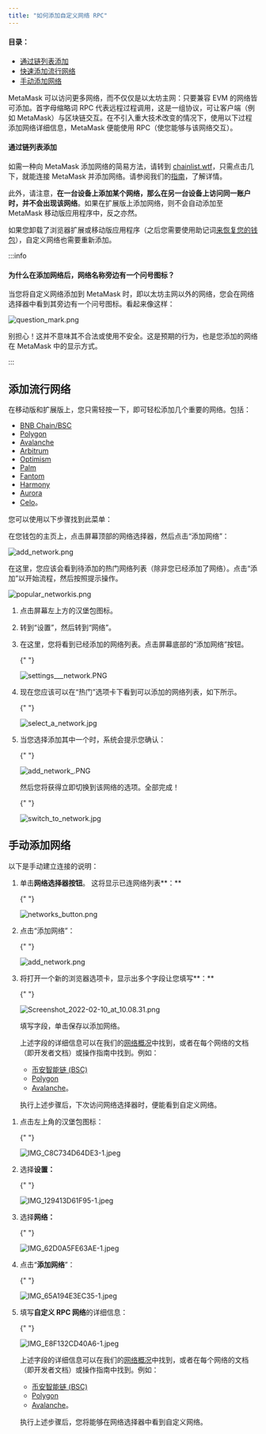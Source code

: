 ```yaml
---
title: "如何添加自定义网络 RPC"
---
```



#### 目录：

- [通过链列表添加](#通过链列表添加)
- [快速添加流行网络](#添加流行网络)
- [手动添加网络](#手动添加网络)

MetaMask 可以访问更多网络，而不仅仅是以太坊主网：只要兼容 EVM 的网络皆可添加。首字母缩略词 RPC 代表远程过程调用，这是一组协议，可让客户端（例如 MetaMask）与区块链交互。在不引入重大技术改变的情况下，使用以下过程添加网络详细信息，MetaMask 便能使用 RPC（使您能够与该网络交互）。

#### 通过链列表添加

如需一种向 MetaMask 添加网络的简易方法，请转到 [chainlist.wtf](https://chainlist.wtf/)，只需点击几下，就能连接 MetaMask 并添加网络。请参阅我们的[指南](/networks-and-sidechains/managing-networks/add-a-network-using-chainlist)，了解详情。

此外，请注意，**在一台设备上添加某个网络，那么在另一台设备上访问同一账户时，并不会出现该网络**。如果在扩展版上添加网络，则不会自动添加至 MetaMask 移动版应用程序中，反之亦然。

如果您卸载了浏览器扩展或移动版应用程序（之后您需要使用助记词[来恢复您的钱包](/managing-my-wallet/resetting-deleting-and-restoring/how-to-restore-your-metamask-wallet-from-secret-recovery-phrase)），自定义网络也需要重新添加。

:::info

#### 为什么在添加网络后，网络名称旁边有一个问号图标？

当您将自定义网络添加到 MetaMask 时，即以太坊主网以外的网络，您会在网络选择器中看到其旁边有一个问号图标。看起来像这样：

<div class="center-container">
  <div class="img-medium">
    <img
      src={
        require("../../../../../../img/i18n/legacy/question_mark.png").default
      }
      alt="question_mark.png"
    />
  </div>
</div>

别担心！这并不意味其不合法或使用不安全。这是预期的行为，也是您添加的网络在 MetaMask 中的显示方式。

:::

## 添加流行网络

在移动版和扩展版上，您只需轻按一下，即可轻松添加几个重要的网络。包括：

- [BNB Chain/BSC](/network-profiles/network-profile-bnb-smart-chain-bnb)
- [Polygon](/network-profiles/network-profile-polygon-matic)
- [Avalanche](/network-profiles/network-profile-avalanche-avax)
- [Arbitrum](/network-profiles/network-profile-arbitrum)
- [Optimism](/network-profiles/network-profile-optimism-op-mainnet)
- [Palm](/network-profiles/network-profile-palm)
- [Fantom](/network-profiles/network-profile-fantom-ftm)
- [Harmony](/network-profiles/network-profile-harmony-one)
- [Aurora](/network-profiles/network-profile-aurora-)
- [Celo](https://celo.org/)。

您可以使用以下步骤找到此菜单：

<Tabs>

<TabItem value="扩展版" label="扩展版">

在您钱包的主页上，点击屏幕顶部的网络选择器，然后点击“添加网络”：

<div class="center-container">
  <div class="img-medium">
    <img
      src={require("../../../../../../img/i18n/legacy/add_network.png").default}
      alt="add_network.png"
    />
  </div>
</div>

在这里，您应该会看到待添加的热门网络列表（除非您已经添加了网络）。点击“添加”以开始流程，然后按照提示操作。

<div class="center-container">
  <div class="img-medium">
    <img
      src={
        require("../../../../../../img/i18n/legacy/popular_networkis.png")
          .default
      }
      alt="popular_networkis.png"
    />
  </div>
</div>

</TabItem>

<TabItem value="移动版" label="移动版">

1. 点击屏幕左上方的汉堡包图标。

2. 转到“设置”，然后转到“网络”。

3. 在这里，您将看到已经添加的网络列表。点击屏幕底部的“添加网络”按钮。

   {" "}

   <div class="center-container">
     <div class="img-medium">
       <img
         src={
           require("../../../../../../img/i18n/legacy/settings___network.PNG.png")
             .default
         }
         alt="settings___network.PNG"
       />
     </div>
   </div>

4. 现在您应该可以在“热门”选项卡下看到可以添加的网络列表，如下所示。

   {" "}

   <div class="center-container">
     <div class="img-medium">
       <img
         src={
           require("../../../../../../img/i18n/legacy/select_a_network.jpg.png")
             .default
         }
         alt="select_a_network.jpg"
       />
     </div>
   </div>

5. 当您选择添加其中一个时，系统会提示您确认：

   {" "}

   <div class="center-container">
     <div class="img-medium">
       <img
         src={
           require("../../../../../../img/i18n/legacy/add_network_.PNG.png")
             .default
         }
         alt="add_network_.PNG"
       />
     </div>
   </div>

   然后您将获得立即切换到该网络的选项。全部完成！

   {" "}

   <div class="center-container">
     <div class="img-medium">
       <img
         src={
           require("../../../../../../img/i18n/legacy/switch_to_network.jpg.png")
             .default
         }
         alt="switch_to_network.jpg"
       />
     </div>
   </div>

</TabItem>

</Tabs>

## 手动添加网络

以下是手动建立连接的说明：

<Tabs>

<TabItem value="扩展版" label="扩展版">

1. 单击**网络选择器按钮**。 这将显示已连网络列表**：**

   {" "}

   <div class="center-container">
     <div class="img-medium">
       <img
         src={
           require("../../../../../../img/i18n/legacy/networks_button.png")
             .default
         }
         alt="networks_button.png"
       />
     </div>
   </div>

2. 点击“添加网络”：

   {" "}

   <div class="center-container">
     <div class="img-medium">
       <img
         src={
           require("../../../../../../img/i18n/legacy/add_network.png").default
         }
         alt="add_network.png"
       />
     </div>
   </div>

3. 将打开一个新的浏览器选项卡，显示出多个字段让您填写**：**

   {" "}

   <div class="center-container">
     <div class="img-medium">
       <img
         src={
           require("../../../../../../img/i18n/legacy/Screenshot_2022-02-10_at_10.08.31.png")
             .default
         }
         alt="Screenshot_2022-02-10_at_10.08.31.png"
       />
     </div>
   </div>

   填写字段，单击保存以添加网络。

   上述字段的详细信息可以在我们的[网络概况](/network-profiles/network-profiles-hub)中找到，或者在每个网络的文档（即开发者文档）或操作指南中找到。例如：

   - [币安智能链 (BSC)](https://academy.binance.com/en/articles/connecting-metamask-to-binance-smart-chain)
   - [Polygon](https://wiki.polygon.technology/docs/develop/metamask/config-polygon-on-metamask/)
   - [Avalanche](https://support.avax.network/en/articles/4626956-how-do-i-set-up-metamask-on-avalanche)。

   执行上述步骤后，下次访问网络选择器时，便能看到自定义网络。

</TabItem>

<TabItem value="移动版" label="移动版">

1. 点击左上角的汉堡包图标：

   {" "}

   <div class="center-container">
     <div class="img-medium">
       <img
         src={
           require("../../../../../../img/i18n/legacy/IMG_C8C734D64DE3-1.jpeg.png")
             .default
         }
         alt="IMG_C8C734D64DE3-1.jpeg"
       />
     </div>
   </div>

2. 选择**设置：**

   {" "}

   <div class="center-container">
     <div class="img-medium">
       <img
         src={
           require("../../../../../../img/i18n/legacy/IMG_129413D61F95-1.jpeg.png")
             .default
         }
         alt="IMG_129413D61F95-1.jpeg"
       />
     </div>
   </div>

3. 选择**网络：**

   {" "}

   <div class="center-container">
     <div class="img-medium">
       <img
         src={
           require("../../../../../../img/i18n/legacy/IMG_62D0A5FE63AE-1.jpeg.png")
             .default
         }
         alt="IMG_62D0A5FE63AE-1.jpeg"
       />
     </div>
   </div>

4. 点击“**添加网络**”：

   {" "}

   <div class="center-container">
     <div class="img-medium">
       <img
         src={
           require("../../../../../../img/i18n/legacy/IMG_65A194E3EC35-1.jpeg.png")
             .default
         }
         alt="IMG_65A194E3EC35-1.jpeg"
       />
     </div>
   </div>

5. 填写**自定义 RPC 网络**的详细信息：

   {" "}

   <div class="center-container">
     <div class="img-medium">
       <img
         src={
           require("../../../../../../img/i18n/legacy/IMG_E8F132CD40A6-1.jpeg.png")
             .default
         }
         alt="IMG_E8F132CD40A6-1.jpeg"
       />
     </div>
   </div>

   上述字段的详细信息可以在我们的[网络概况](/network-profiles/network-profiles-hub)中找到，或者在每个网络的文档（即开发者文档）或操作指南中找到。例如：

   - [币安智能链 (BSC)](https://academy.binance.com/en/articles/connecting-metamask-to-binance-smart-chain)
   - [Polygon](https://docs.polygon.technology/docs/develop/network-details/network/)
   - [Avalanche](https://support.avax.network/en/articles/4626956-how-do-i-set-up-metamask-on-avalanche)。

   执行上述步骤后，您将能够在网络选择器中看到自定义网络。

</TabItem>

</Tabs>
